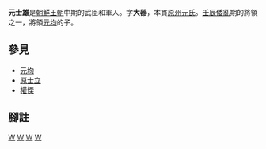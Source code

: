 {{unreferenced|time=2012-01-25T10:44:03+00:00}}
{{Infobox Korean name
|hangul=원사웅
|hanja=元士雄
|rr=Won Sa-woong
|mr=Wŏn Sa-woong
}}
'''元士雄'''{{BD|1575年||1597年|6月19日}}是[[朝鮮王朝|朝鮮王朝]]中期的武臣和軍人。字'''大器'''，本貫[[原州元氏|原州元氏]]。[[壬辰倭亂|壬辰倭亂]]期的將領之一，將領[[元均|元均]]的子。

== 參見 ==
* [[元均|元均]]
* [[原士立|原士立]]
* [[權慄|權慄]]

==腳註==
{{reflist}}


[[Category:朝鲜王朝武官|W]]
[[Category:朝鲜王朝战争身亡者|W]]
[[Category:京畿道出身人物|W]]
[[Category:元姓|W]]